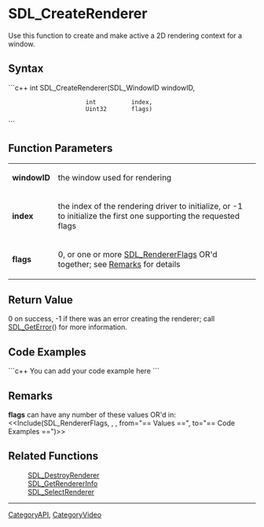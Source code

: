 <!-- pragma section-numbers off -->
<!-- pragma disable-camelcase -->

= SDL_CreateRenderer =
Use this function to create and make active a 2D rendering context for a window.


== Syntax ==
```c++
int SDL_CreateRenderer(SDL_WindowID windowID,
                       int  	    index,
                       Uint32  	    flags)
```

== Function Parameters ==
{|
|'''windowID'''
|the window used for rendering
|-
|'''index'''
|the index of the rendering driver to initialize, or -1 to initialize the first one supporting the requested flags
|-
|'''flags'''
|0, or one or more [[SDL_RendererFlags]] OR'd together; see [[#Remarks|Remarks]] for details
|}

== Return Value ==
0 on success, -1 if there was an error creating the renderer; call [[SDL_GetError]]() for more information.

== Code Examples ==
```c++
You can add your code example here
```

== Remarks ==
'''flags''' can have any number of these values OR'd in:
<<Include(SDL_RendererFlags, , , from="== Values ==", to="== Code Examples ==")>>

== Related Functions ==
:[[SDL_DestroyRenderer]]
:[[SDL_GetRendererInfo]]
:[[SDL_SelectRenderer]]

----
[[CategoryAPI]], [[CategoryVideo]]
